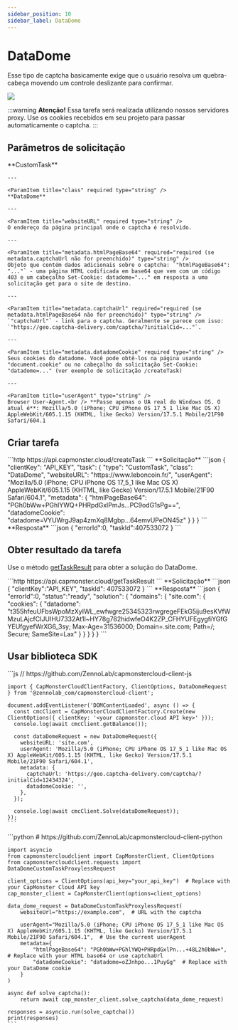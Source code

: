 ```yaml
---
sidebar_position: 10
sidebar_label: DataDome
---
```



# DataDome

<PriceBlockWrap>
  <PriceBlock title="DataDome" name="dataDomeToken"/>
</PriceBlockWrap>

Esse tipo de captcha basicamente exige que o usuário resolva um quebra-cabeça movendo um controle deslizante para confirmar.

![](./images/datadome/datadome.png)

:::warning **Atenção!**
Essa tarefa será realizada utilizando nossos servidores proxy. Use os cookies recebidos em seu projeto para passar automaticamente o captcha.
:::


## Parâmetros de solicitação
<TabItem value="proxyless" label="RecaptchaV2EnterpriseTaskProxyless (sem proxy)" default className="bordered-panel">
    <ParamItem title="type" required type="string" />
    **CustomTask**

    ---

    <ParamItem title="class" required type="string" />
    **DataDome**

    ---

    <ParamItem title="websiteURL" required type="string" />
    O endereço da página principal onde o captcha é resolvido.

    ---

    <ParamItem title="metadata.htmlPageBase64" required="required (se metadata.captchaUrl não for preenchido)" type="string" />
    Objeto que contém dados adicionais sobre o captcha: `"htmlPageBase64": "..."` - uma página HTML codificada em base64 que vem com um código 403 e um cabeçalho Set-Cookie: datadome="..." em resposta a uma solicitação get para o site de destino.

    ---

    <ParamItem title="metadata.captchaUrl" required="required (se metadata.htmlPageBase64 não for preenchido)" type="string" />
    `"captchaUrl"` - link para o captcha. Geralmente se parece com isso: `"https://geo.captcha-delivery.com/captcha/?initialCid=..."`.

    ---

    <ParamItem title="metadata.datadomeCookie" required type="string" />
    Seus cookies do datadome. Você pode obtê-los na página usando "document.cookie" ou no cabeçalho da solicitação Set-Cookie: "datadome=..." (ver exemplo de solicitação /createTask)

    ---

    <ParamItem title="userAgent" type="string" />
    Browser User-Agent.<br /> **Passe apenas o UA real do Windows OS. O atual é**: Mozilla/5.0 (iPhone; CPU iPhone OS 17_5_1 like Mac OS X) AppleWebKit/605.1.15 (KHTML, like Gecko) Version/17.5.1 Mobile/21F90 Safari/604.1

  </TabItem>

## Criar tarefa


<TabItem value="proxyless" label="RecaptchaV2TaskProxyless (sem proxy)" default className="method-panel">
<MethodItem>
  ```http
  https://api.capmonster.cloud/createTask
  ```
</MethodItem>
<MethodDescription>
**Solicitação**
```json
{
    "clientKey": "API_KEY",
    "task": {
        "type": "CustomTask",
        "class": "DataDome",
        "websiteURL": "https://www.leboncoin.fr/",
        "userAgent": "Mozilla/5.0 (iPhone; CPU iPhone OS 17_5_1 like Mac OS X) AppleWebKit/605.1.15 (KHTML, like Gecko) Version/17.5.1 Mobile/21F90 Safari/604.1",
        "metadata": {
            "htmlPageBase64": "PGh0bWw+PGhlYWQ+PHRpdGxlPmJs...PC9odG1sPg==",
            "datadomeCookie": "datadome=VYUWrgJ9ap4zmXq8Mgbp...64emvUPeON45z"
        }
    }
}
```
**Resposta**
```json
{
  "errorId":0,
  "taskId":407533072
}
```

</MethodDescription>
</TabItem>

## Obter resultado da tarefa
Use o método [getTaskResult](../api/methods/get-task-result.md) para obter a solução do DataDome.

<TabItem value="proxyless" label="GeeTestTaskProxyless (sem proxy)" default className="method-panel-full">
    <MethodItem>
```http
https://api.capmonster.cloud/getTaskResult
```
    </MethodItem>
    <MethodDescription>
**Solicitação**
```json
{
  "clientKey":"API_KEY",
  "taskId": 407533072
}
```
**Resposta**
```json
{
    "errorId":0,
    "status":"ready",
    "solution": {
        "domains": {
            "site.com": {
                "cookies": {
                    "datadome": "t355hfeuUFbsWpoMzXyIWL_ewfwgre25345323rwgregeFEkG5iju9esKVfWMzuLAjcfCIJUIHU7332At1l~HY78g782hidwfeO4K2ZP_CFHYUFEgygfiYGfGYEUfgyefWrXG6_3sy; Max-Age=31536000; Domain=.site.com; Path=/; Secure; SameSite=Lax"
                }
            }
        }
    }
}
```
  </MethodDescription>
  </TabItem>


## Usar biblioteca SDK

<Tabs className="full-width-tabs filled-tabs request-tabs" groupId="captcha-type">
  <TabItem value="js" label="JavaScript" default className="method-panel">
    ```js
    // https://github.com/ZennoLab/capmonstercloud-client-js

    import { CapMonsterCloudClientFactory, ClientOptions, DataDomeRequest } from '@zennolab_com/capmonstercloud-client';

    document.addEventListener('DOMContentLoaded', async () => {
      const cmcClient = CapMonsterCloudClientFactory.Create(new ClientOptions({ clientKey: '<your capmonster.cloud API key>' }));
      console.log(await cmcClient.getBalance());

      const dataDomeRequest = new DataDomeRequest({
        websiteURL: 'site.com',
        userAgent: 'Mozilla/5.0 (iPhone; CPU iPhone OS 17_5_1 like Mac OS X) AppleWebKit/605.1.15 (KHTML, like Gecko) Version/17.5.1 Mobile/21F90 Safari/604.1',
        metadata: {
          captchaUrl: 'https://geo.captcha-delivery.com/captcha/?initialCid=12434324',
          datadomeCookie: '',
        },
      });

      console.log(await cmcClient.Solve(dataDomeRequest));
    });
    ```
  </TabItem>

  <TabItem value="python" label="Python" className="method-panel">
    ```python
    # https://github.com/ZennoLab/capmonstercloud-client-python

    import asyncio
    from capmonstercloudclient import CapMonsterClient, ClientOptions
    from capmonstercloudclient.requests import DataDomeCustomTaskProxylessRequest

    client_options = ClientOptions(api_key="your_api_key")  # Replace with your CapMonster Cloud API key
    cap_monster_client = CapMonsterClient(options=client_options)

    data_dome_request = DataDomeCustomTaskProxylessRequest(
        websiteUrl="https://example.com",  # URL with the captcha

        userAgent="Mozilla/5.0 (iPhone; CPU iPhone OS 17_5_1 like Mac OS X) AppleWebKit/605.1.15 (KHTML, like Gecko) Version/17.5.1 Mobile/21F90 Safari/604.1",  # Use the current userAgent
        metadata={
            "htmlPageBase64": "PGh0bWw+PGhlYWQ+PHRpdGxlPn...+48L2h0bWw+",  # Replace with your HTML base64 or use captchaUrl
            "datadomeCookie": "datadome=oZJnhpo...1PuyGg"  # Replace with your DataDome cookie
        }
    )

    async def solve_captcha():
        return await cap_monster_client.solve_captcha(data_dome_request)

    responses = asyncio.run(solve_captcha())
    print(responses)
    ```
  </TabItem>
</Tabs>

